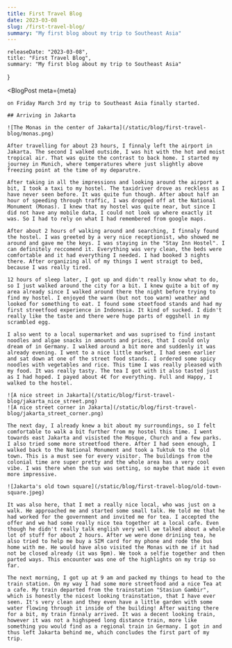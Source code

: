 ```yaml
---
title: First Travel Blog
date: 2023-03-08
slug: /first-travel-blog/
summary: "My first blog about my trip to Southeast Asia"
---
```



    releaseDate: "2023-03-08",
    title: "First Travel Blog",
    summary: "My first blog about my trip to Southeast Asia"
}

<BlogPost 
    meta={meta}
>

    on Friday March 3rd my trip to Southeast Asia finally started.

    ## Arriving in Jakarta
    
    ![The Monas in the center of Jakarta](/static/blog/first-travel-blog/monas.png)

    After travelling for about 23 hours, I finnaly left the airport in Jakarta. The second I walked outside, I was hit with the hot and moist tropical air. That was quite the contrast to back home. I started my journey in Munich, where temperatures where just slightly above freezing point at the time of my deparutre.

    After taking in all the impressions and looking around the airport a bit, I took a taxi to my hostel. The taxidriver drove as reckless as I have never seen before. It was quite fun though. After about half an hour of speeding through traffic, I was dropped off at the National Monument (Monas). I knew that my hostel was quite near, but since I did not have any mobile data, I could not look up where exactly it was. So I had to rely on what I had remembered from google maps.

    After about 2 hours of walking around and searching, I finnaly found the hostel. I was greeted by a very nice receptionist, who showed me around and gave me the keys. I was staying in the "Stay Inn Hostel". I can definitely reccomend it. Everything was very clean, the beds were comfortable and it had everything I needed. I had booked 3 nights there. After organizing all of my things I went straigt to bed, because I was really tired.

    12 hours of sleep later, I got up and didn't really know what to do, so I just walked around the city for a bit. I knew quite a bit of my area already since I walked around there the night before trying to find my hostel. I enjoyed the warm (but not too warm) weather and looked for something to eat. I found some steetfood stands and had my first streetfood experience in Indonesia. It kind of sucked. I didn't really like the taste and there were huge parts of eggshell in my scrambled egg.

    I also went to a local supermarket and was suprised to find instant noodles and algae snacks in amounts and prices, that I could only dream of in Germany. I walked around a bit more and suddenly it was already evening. I went to a nice little market, I had seen earlier and sat down at one of the street food stands. I ordered some spicy noodles with vegetables and rice. This time I was really pleased with my food. It was really tasty. The tea I got with it also tasted just as I had hoped. I payed about 4€ for everything. Full and Happy, I walked to the hostel.

    ![A nice street in Jakarta](/static/blog/first-travel-blog/jakarta_nice_street.png)
    ![A nice street corner in Jakarta](/static/blog/first-travel-blog/jakarta_street_corner.png)

    The next day, I already knew a bit about my surroundings, so I felt comfortable to walk a bit further from my hostel this time. I went towards east Jakarta and visisted the Mosque, Church and a few parks. I also tried some more streetfood there. After I had seen enough, I walked back to the National Monument and took a Tuktuk to the old town. This is a must see for every visitor. The buildings from the colonial time are super pretty and the whole area has a very cool vibe. I was there when the sun was setting, so maybe that made it even more impressive.
    
    ![Jakarta's old town square](/static/blog/first-travel-blog/old-town-square.jpeg)

    It was also here, that I met a really nice local, who was just on a walk. He approached me and started some small talk. He told me that he had worked for the government and invited me for tea. I accepted the offer and we had some really nice tea together at a local cafe. Even though he didn't really talk english very well we talked about a whole lot of stuff for about 2 hours. After we were done driniing tea, he also tried to help me buy a SIM card for my phone and rode the bus home with me. He would have also visited the Monas with me if it had not be closed already (it was 9pm). We took a selfie together and then parted ways. This encounter was one of the highlights on my trip so far.

    The next morning, I got up at 9 am and packed my things to head to the train station. On my way I had some more streetfood and a nice Tea at a cafe. My train departed from the trainstation "Stasiun Gambir", which is honestly the nicest looking trainstation, that I have ever seen. It's very clean and they even have a little garden with some water flowing through it inside of the building! After waiting there for a bit, my train finnaly arrived. It was a decent looking train, however it was not a highspeed long distance train, more like something you would find as a regional train in Germany. I got in and thus left Jakarta behind me, which concludes the first part of my trip.
</BlogPost>
